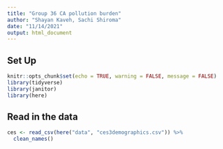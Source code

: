 ```yaml
---
title: "Group 36 CA pollution burden"
author: "Shayan Kaveh, Sachi Shiroma"
date: "11/14/2021"
output: html_document
---
```

## Set Up
```r
knitr::opts_chunk$set(echo = TRUE, warning = FALSE, message = FALSE)
library(tidyverse)
library(janitor)
library(here)
```

## Read in the data
```r
ces <- read_csv(here("data", "ces3demographics.csv")) %>% 
  clean_names()
```

